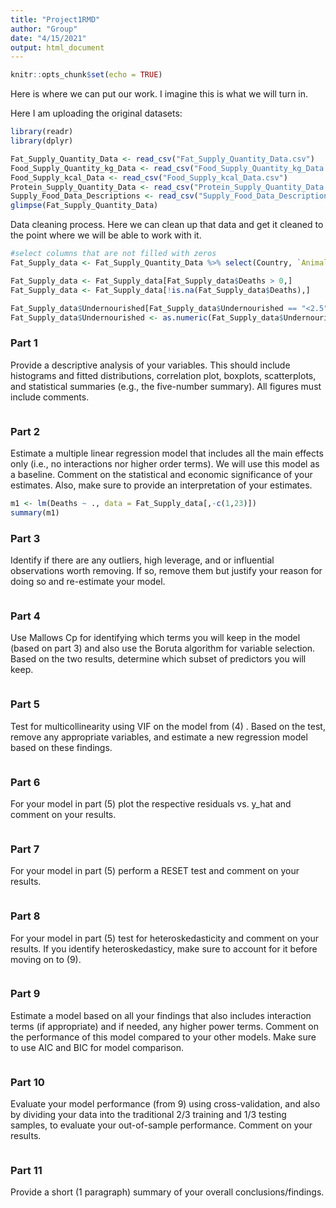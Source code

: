 ```yaml
---
title: "Project1RMD"
author: "Group"
date: "4/15/2021"
output: html_document
---
```


```r
knitr::opts_chunk$set(echo = TRUE)
```

Here is where we can put our work. I imagine this is what we will turn in. 

Here I am uploading the original datasets: 
```r
library(readr)
library(dplyr)

Fat_Supply_Quantity_Data <- read_csv("Fat_Supply_Quantity_Data.csv")
Food_Supply_Quantity_kg_Data <- read_csv("Food_Supply_Quantity_kg_Data.csv")
Food_Supply_kcal_Data <- read_csv("Food_Supply_kcal_Data.csv")
Protein_Supply_Quantity_Data <- read_csv("Protein_Supply_Quantity_Data.csv")
Supply_Food_Data_Descriptions <- read_csv("Supply_Food_Data_Descriptions.csv")
glimpse(Fat_Supply_Quantity_Data)
```

Data cleaning process. Here we can clean up that data and get it cleaned to the point where we will be able to work with it. 
```r
#select columns that are not filled with zeros
Fat_Supply_data <- Fat_Supply_Quantity_Data %>% select(Country, `Animal Products`, `Animal fats`, `Cereals - Excluding Beer`, Eggs, `Fish, Seafood`, `Fruits - Excluding Wine`, Meat, `Milk - Excluding Butter`, Offals, Oilcrops, Pulses, Spices, `Starchy Roots`, Stimulants, Treenuts, `Vegetal Products`, `Vegetable Oils`, Vegetables, Obesity, Undernourished, Population, Confirmed, Deaths)

Fat_Supply_data <- Fat_Supply_data[Fat_Supply_data$Deaths > 0,]
Fat_Supply_data <- Fat_Supply_data[!is.na(Fat_Supply_data$Deaths),]

Fat_Supply_data$Undernourished[Fat_Supply_data$Undernourished == "<2.5"] <- 2.5
Fat_Supply_data$Undernourished <- as.numeric(Fat_Supply_data$Undernourished)
```

### Part 1 
Provide a descriptive analysis of your variables. This should include histograms and fitted distributions, correlation plot, boxplots, scatterplots, and statistical summaries (e.g., the five-number summary). All figures must include comments.
```r

```


### Part 2
Estimate a multiple linear regression model that includes all the main effects only (i.e., no interactions nor higher order terms). We will use this model as a baseline. Comment on the statistical and economic significance of your estimates. Also, make sure to provide an interpretation of your estimates.
```r
m1 <- lm(Deaths ~ ., data = Fat_Supply_data[,-c(1,23)])
summary(m1)
```


### Part 3
Identify if there are any outliers, high leverage, and or influential observations worth removing. If so, remove them but justify your reason for doing so and re-estimate your model.
```r

```

### Part 4
Use Mallows Cp for identifying which terms you will keep in the model (based on part 3) and also use the Boruta algorithm for variable selection. Based on the two results, determine which subset of predictors you will keep.
```r

```


### Part 5
Test for multicollinearity using VIF on the model from (4) . Based on the test, remove any appropriate variables, and estimate a new regression model based on these findings.
```r

```


### Part 6
For your model in part (5) plot the respective residuals vs. y_hat  and comment on your results.
```r

```


### Part 7
For your model in part (5) perform a RESET test and comment on your results.
```r

```


### Part 8
For your model in part (5) test for heteroskedasticity and comment on your results. If you identify heteroskedasticy, make sure to account for it before moving on to (9).
```r

```


### Part 9
Estimate a model based on all your findings that also includes interaction terms (if appropriate) and if needed, any higher power terms. Comment on the performance of this model compared to your other models. Make sure to use AIC and BIC for model comparison.
```r

```

### Part 10
Evaluate your model performance (from 9) using cross-validation, and also by dividing your data into the traditional 2/3 training and 1/3 testing samples, to evaluate your out-of-sample performance. Comment on your results. 
```r

```


### Part 11
Provide a short (1 paragraph) summary of your overall conclusions/findings.


